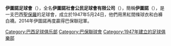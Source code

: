 {{unreferenced|time=2015-03-29T15:48:27+00:00}}
{{noteTA
|G1=football
|G2=南美球會
|1=zh-hans:罗克·儒尼奥尔;zh-hk:洛基·祖利亞;zh-tw:羅克·儒尼奧爾;
|2=zh-hans:伊图阿诺;zh-hant:伊圖諾;
}}
{{Infobox football club
| clubname   = 伊圖諾<BR>''Ituano''
| image      = <!-- 檔案不存在 [[File:Ituano_Futebol_Clube_logo.svg|130px]] ，可從英文維基百科取得 -->
| fullname   = Ituano Futebol Clube
| nickname   = ''Galo (Rooster)''<br>''Rubro-Negro (Scarlet-Black)''
| founded    = {{Start date and years ago|mf=yes|1947|5|24}}
| ground     = [[諾維利球場|諾維利球場]]
| capacity   = 18,000
| chairman   = Juninho Paulista
| manager    = {{le|Vinícius Bergantin}}
| league     = [[巴西足球乙級聯賽|巴西足球乙級聯賽]]
| season     = 2021
| position   = 巴丙，第 1 位（升班）
| pattern_la1=_blackborder
| pattern_b1=_ituano14h
| pattern_ra1=_blackborder
| leftarm1=FF0000
| body1=FF0000
| rightarm1=FF0000
| shorts1=FF0000
| socks1=000000
| pattern_la2=_ituano14a
| pattern_b2=_ituano14a
| pattern_ra2=_ituano14a
| leftarm2=FFFFFF
| body2=FFFFFF
| rightarm2=FFFFFF
| shorts2=ffffff
| socks2=ffffff
| American=true
}}

'''伊圖諾足球會'''（{{lang-pt|Ituano Futebol Clube}}），全名'''伊圖諾社會公民足球會有限公司'''（{{lang-pt|Ituano Sociedade Civil de Futebol Ltda}}），簡稱'''伊圖諾'''（{{lang-pt|Ituano}}），是一支巴西[[聖保羅|聖保羅]]的足球會，成立於1947年5月24日，他們用黑紅間條球衣和白褲白襪。2014年伊圖諾再度贏得巴保聯冠軍。
{{fc-stub}}
{{巴保聯}}

{{DEFAULTSORT:Ituano}}
[[Category:巴西足球俱乐部|Category:巴西足球俱乐部]]
[[Category:巴保聯球會|Category:巴保聯球會]]
[[Category:1947年建立的足球俱樂部|Category:1947年建立的足球俱樂部]]
